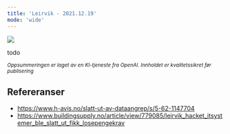 ```yaml
---
title: 'Leirvik - 2021.12.19'
mode: 'wide'
---
```


<Frame>
<img src="/images/leirvik.png" />
</Frame>

todo

<sup><i>Oppsummeringen er laget av en KI-tjeneste fra OpenAI. Innholdet er kvalitetssikret før publisering</i></sup>

## Refereranser
- https://www.h-avis.no/slatt-ut-av-dataangrep/s/5-62-1147704
- https://www.buildingsupply.no/article/view/779085/leirvik_hacket_itsystemer_ble_slatt_ut_fikk_losepengekrav
